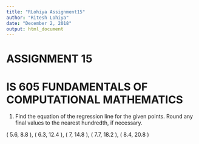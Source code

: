 ```yaml
---
title: "RLohiya Assignment15"
author: "Ritesh Lohiya"
date: "December 2, 2018"
output: html_document
---
```


#                             ASSIGNMENT 15

#           IS 605 FUNDAMENTALS OF COMPUTATIONAL MATHEMATICS

1. Find the equation of the regression line for the given points. Round any final values to the nearest hundredth, if necessary.

( 5.6, 8.8 ), ( 6.3, 12.4 ), ( 7, 14.8 ), ( 7.7, 18.2 ), ( 8.4, 20.8 )